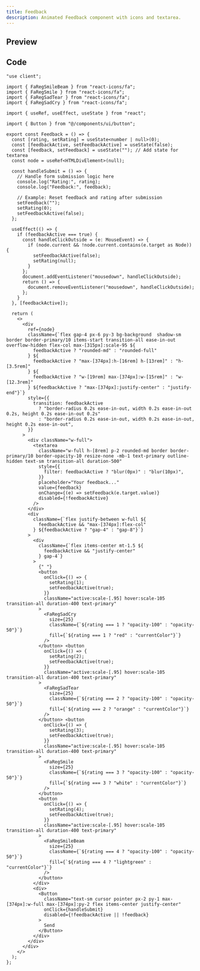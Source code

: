 ```yaml
---
title: Feedback
description: Animated Feedback component with icons and textarea.
---
```



## Preview

<PreviewContainer className="h-[30rem]">
  <Feedback />
</PreviewContainer>

## Code

```tsx title="Feedback.tsx"
"use client";

import { FaRegSmileBeam } from "react-icons/fa";
import { FaRegSmile } from "react-icons/fa";
import { FaRegSadTear } from "react-icons/fa";
import { FaRegSadCry } from "react-icons/fa";

import { useRef, useEffect, useState } from "react";

import { Button } from "@/components/ui/button";

export const Feedback = () => {
  const [rating, setRating] = useState<number | null>(0);
  const [feedbackActive, setFeedbackActive] = useState(false);
  const [feedback, setFeedback] = useState(""); // Add state for textarea
  const node = useRef<HTMLDivElement>(null);

  const handleSubmit = () => {
    // Handle form submission logic here
    console.log("Rating:", rating);
    console.log("Feedback:", feedback);

    // Example: Reset feedback and rating after submission
    setFeedback("");
    setRating(0);
    setFeedbackActive(false);
  };

  useEffect(() => {
    if (feedbackActive === true) {
      const handleClickOutside = (e: MouseEvent) => {
        if (node.current && !node.current.contains(e.target as Node)) {
          setFeedbackActive(false);
          setRating(null);
        }
      };
      document.addEventListener("mousedown", handleClickOutside);
      return () => {
        document.removeEventListener("mousedown", handleClickOutside);
      };
    }
  }, [feedbackActive]);

  return (
    <>
      <div
        ref={node}
        className={`flex gap-4 px-6 py-3 bg-background  shadow-sm border border-primary/10 items-start transition-all ease-in-out overflow-hidden flex-col max-[315px]:scale-95 ${
          feedbackActive ? "rounded-md" : "rounded-full"
        } ${
          feedbackActive ? "max-[374px]:h-[16rem] h-[13rem]" : "h-[3.5rem]"
        } ${
          feedbackActive ? "w-[19rem] max-[374px]:w-[15rem]" : "w-[12.3rem]"
        } ${feedbackActive ? "max-[374px]:justify-center" : "justify-end"}`}
        style={{
          transition: feedbackActive
            ? "border-radius 0.2s ease-in-out, width 0.2s ease-in-out 0.2s, height 0.2s ease-in-out 0.2s"
            : "border-radius 0.2s ease-in-out, width 0.2s ease-in-out, height 0.2s ease-in-out",
        }}
      >
        <div className="w-full">
          <textarea
            className="w-full h-[8rem] p-2 rounded-md border border-primary/10 border-opacity-10 resize-none -mb-1 text-primary outline-hidden text-sm transition-all duration-500"
            style={{
              filter: feedbackActive ? "blur(0px)" : "blur(10px)",
            }}
            placeholder="Your feedback..."
            value={feedback}
            onChange={(e) => setFeedback(e.target.value)}
            disabled={!feedbackActive}
          />
        </div>
        <div
          className={`flex justify-between w-full ${
            feedbackActive && "max-[374px]:flex-col"
          } ${feedbackActive ? "gap-4" : "gap-8"}`}
        >
          <div
            className={`flex items-center mt-1.5 ${
              feedbackActive && "justify-center"
            } gap-4`}
          >
            {" "}
            <button
              onClick={() => {
                setRating(1);
                setFeedbackActive(true);
              }}
              className="active:scale-[.95] hover:scale-105 transition-all duration-400 text-primary"
            >
              <FaRegSadCry
                size={25}
                className={`${rating === 1 ? "opacity-100" : "opacity-50"}`}
                fill={`${rating === 1 ? "red" : "currentColor"}`}
              />
            </button> <button
              onClick={() => {
                setRating(2);
                setFeedbackActive(true);
              }}
              className="active:scale-[.95] hover:scale-105 transition-all duration-400 text-primary"
            >
              <FaRegSadTear
                size={25}
                className={`${rating === 2 ? "opacity-100" : "opacity-50"}`}
                fill={`${rating === 2 ? "orange" : "currentColor"}`}
              />
            </button> <button
              onClick={() => {
                setRating(3);
                setFeedbackActive(true);
              }}
              className="active:scale-[.95] hover:scale-105 transition-all duration-400 text-primary"
            >
              <FaRegSmile
                size={25}
                className={`${rating === 3 ? "opacity-100" : "opacity-50"}`}
                fill={`${rating === 3 ? "white" : "currentColor"}`}
              />
            </button>
            <button
              onClick={() => {
                setRating(4);
                setFeedbackActive(true);
              }}
              className="active:scale-[.95] hover:scale-105 transition-all duration-400 text-primary"
            >
              <FaRegSmileBeam
                size={25}
                className={`${rating === 4 ? "opacity-100" : "opacity-50"}`}
                fill={`${rating === 4 ? "lightgreen" : "currentColor"}`}
              />
            </button>
          </div>
          <div>
            <Button
              className="text-sm cursor pointer px-2 py-1 max-[374px]:w-full max-[374px]:py-2 flex items-center justify-center"
              onClick={handleSubmit}
              disabled={!feedbackActive || !feedback}
            >
              Send
            </Button>
          </div>
        </div>
      </div>
    </>
  );
};
```
